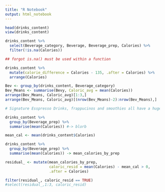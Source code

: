 ```yaml
---
title: "R Notebook"
output: html_notebook
---
```


```r
head(drinks_content)
view(drinks_content)
```

```r
drinks_content %>% 
  select(Beverage_category, Beverage, Beverage_prep, Calories) %>% 
  filter(!is.na(Calories))

## forgot is.na() must be used within a function

```

```r
drinks_content %>% 
  mutate(calorie_difference = Calories - 135, .after = Calories) %>% 
  arrange(Calories)
```

```r
Bev <- group_by(drinks_content, Beverage_category)
Bev_Means <- summarise(Bevy, Caloric_avg = mean(Calories))
arrange(Bev_Means, Caloric_avg)[1:3,]
arrange(Bev_Means, Caloric_avg)[(nrow(Bev_Means)-2):nrow(Bev_Means),]

# Signature Esspresso Drinks, frappucinos and smoothies all have a huge average caloric intake of 250 or over, whereas shaken iced beverages and classic espressos are around the 120 mark. Regular coffee has barely any caloric value at all at 4.25ckal

```

```r
drinks_content %>% 
  group_by(Beverage_prep) %>% 
  summarise(mean(Calories)) #-> blorb

```

```r
mean_cal <- mean(drinks_content$Calories)

drinks_content %>% 
  group_by(Beverage_prep) %>% 
  summarise(mean(Calories)) -> mean_calories_by_prep

residual_ <- mutate(mean_calories_by_prep,
                    caloric_resid = mean(Calories) - mean_cal > 0,
                    .after = Calories)

filter(residual_, caloric_resid == TRUE)
#select(residual_,1:3, caloric_resid)


```

